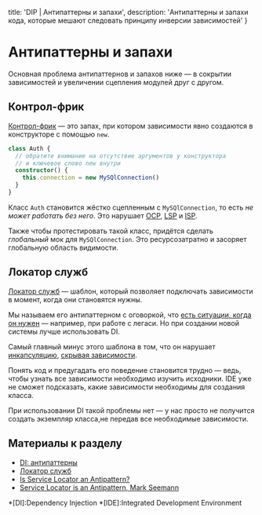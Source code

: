
  title: 'DIP | Антипаттерны и запахи',
  description: 'Антипаттерны и запахи кода, которые мешают следовать принципу инверсии зависимостей'
}


# Антипаттерны и запахи

Основная проблема антипаттернов и запахов ниже — в сокрытии зависимостей и увеличении сцепления модулей друг с другом.

## Контрол-фрик

[Контрол-фрик](https://habr.com/ru/post/166287/) — это запах, при котором зависимости явно создаются в конструкторе с помощью `new`.

```ts
class Auth {
  // обратите внимание на отсутствие аргументов у конструктора
  // и ключевое слово new внутри
  constructor() {
    this.connection = new MySQlConnection()
  }
}
```

Класс `Auth` становится жёстко сцепленным с `MySQlConnection`, то есть _не может работать без него_. Это нарушает [OCP](/ocp), [LSP](/lsp) и [ISP](/isp).

Также чтобы протестировать такой класс, придётся сделать _глобальный_ мок для `MySQlConnection`. Это ресурсозатратно и засоряет глобальную область видимости.

## Локатор служб

[Локатор служб](https://ru.wikipedia.org/wiki/Локатор_служб) — шаблон, который позволяет подключать зависимости в момент, когда они становятся нужны.

Мы называем его антипаттерном с оговоркой, что [есть ситуации, когда он нужен](https://stackoverflow.com/questions/22795459/is-servicelocator-an-anti-pattern) — например, при работе с легаси. Но при создании новой системы лучше использовать DI.

Самый главный минус этого шаблона в том, что он нарушает [инкапсуляцию](https://ru.wikipedia.org/wiki/Инкапсуляция_(программирование)), [скрывая зависимости](https://stackoverflow.com/questions/22795459/is-servicelocator-an-anti-pattern).

Понять код и предугадать его поведение становится трудно — ведь, чтобы узнать все зависимости необходимо изучить исходники. IDE уже не сможет подсказать, какие зависимости необходимы для создания класса.

При использовании DI такой проблемы нет — у нас просто не получится создать экземпляр класса,не передав все необходимые зависимости.

## Материалы к разделу
- [DI: антипаттерны](https://habr.com/ru/post/166287/)
- [Локатор служб](https://ru.wikipedia.org/wiki/Локатор_служб)
- [Is Service Locator an Antipattern?](https://stackoverflow.com/questions/22795459/is-servicelocator-an-anti-pattern)
- [Service Locator is an Antipattern, Mark Seemann](https://blog.ploeh.dk/2010/02/03/ServiceLocatorisanAnti-Pattern/)

*[DI]:Dependency Injection
*[IDE]:Integrated Development Environment
